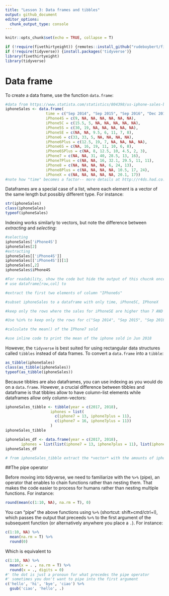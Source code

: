 ```yaml
---
title: "Lesson 3: Data frames and tibbles"
output: github_document
editor_options: 
  chunk_output_type: console
---
```


```r
knitr::opts_chunk$set(echo = TRUE, collapse = T)
```


```r
if (!require(fivethirtyeight)) {remotes::install_github("rudeboybert/fivethirtyeight", build_vignettes = TRUE)}
if (!require(tidyverse)) {install.packages('tidyverse')}
library(fivethirtyeight)
library(tidyverse)
```


# Data frame

To create a data frame, use the function `data.frame`:

```r
#data from https://www.statista.com/statistics/804398/us-iphone-sales-by-model/
iphoneSales <- data.frame(
                  time = c("Sep 2014", "Sep 2015", "Sep 2016", "Dec 2016", "Sep 2017", "Dec 2017", "Jun 2018"), 
                  iPhone4S = c(9, NA, NA, NA, NA, NA, NA), 
                  iPhone5C = c(15.5, 5, NA, NA, NA, NA, NA), 
                  iPhone5S = c(30, 19, NA, NA, NA, NA, NA), 
                  iPhoneSE = c(NA, NA, 9.5, 6, 11, 7, 8), 
                  iPhone6 = c(33, 33, 5, NA, NA, NA, NA), 
                  iPhone6Plus = c(12.5, 19, 7, NA, NA, NA, NA), 
                  iPhone6S = c(NA, 16, 19, 11, 10, 6, 8), 
                  iPhone6SPlus = c(NA, 8, 12.5, 10, 4.5, 2, 3), 
                  iPhone7 = c(NA, NA, 31, 40, 28.5, 13, 16), 
                  iPhone7Plus = c(NA, NA, 16, 32.1, 29.5, 11, 11), 
                  iPhone8 = c(NA, NA, NA, NA, 6, 24, 13), 
                  iPhone8Plus = c(NA, NA, NA, NA, 10.5, 17, 24), 
                  iPhoneX = c(NA, NA, NA, NA, NA, 20.1, 17))
#note how "time" becomes a factor-- more details at http://r4ds.had.co.nz/factors.html#creating-factors
```


Dataframes are a special case of a list, where each element is a vector of the same length but possibly different type. For instance:

```r
str(iphoneSales)
class(iphoneSales)
typeof(iphoneSales)
```


Indexing works similarly to vectors, but note the difference between _extracting_ and _selecting_:

```r
#selecting
iphoneSales['iPhone4S']
iphoneSales[2]
#extracting
iphoneSales[['iPhone4S']]
iphoneSales[['iPhone4S']][1]
iphoneSales[,2]
iphoneSales$iPhone4S
```


```r
#For readability, show the code but hide the output of this chucnk once you tested the solutions
# use dataframe[row,col] to

#extract the first two elements of column "IPhone6s"

#subset iphoneSales to a dataframe with only time, iPhone5C, IPhoneX

#keep only the rows where the sales for iPhoneSE are higher than 7 AND are not NA (AND = &, OR = |, NOT = !)

#Use %in% to keep only the rows for c("Sep 2014", "Sep 2015", "Sep 2018")

#calculate the mean() of the IPhone7 sold 

#use inline code to print the mean of the iphone sold in Jun 2018

```


However, the `tidyverse` is best suited for using rectangular data structures called `tibbles` instead of data frames. To convert a `data.frame` into a `tibble`:

```r
as_tibble(iphoneSales)
class(as_tibble(iphoneSales))
typeof(as_tibble(iphoneSales))
```

Because tibbles are also dataframes, you can use indexing as you would do on a `data.frame`. However, a crucial difference between tibbles and dataframe is that tibbles allow to have column-list elements while dataframes allow only column-vectors:

```r
iphoneSales_tibble <- tibble(year = c(2017, 2018), 
                    iphones = list(
                      c(iphone7 = 13, iphone7plus = 11), 
                      c(iphone7 = 16, iphone7plus = 11))
                    )
iphoneSales_tibble

iphoneSales_df <- data.frame(year = c(2017, 2018), 
       iphones = list(list(iphone7 = 13, iphone7plus = 11), list(iphone7 = 16, iphone7plus = 11)))
iphoneSales_df
```


```r
# from iphoneSales_tibble extract the *vector* with the amounts of iphone7/7plus sold in 2017


```

##The pipe operator

Before moving into tidyverse, we need to familiarize with the `%>%` (pipe), an operator that enables to chain functions rather than nesting them. That makes the code easier to process for humans rather than nesting multiple functions. For instance:
```r
round(mean(c(1:10, NA), na.rm = T), 0)
```

You can "pipe" the above functions using `%>%` (shortcut: shift+cmd/ctrl+I), which passes the output that preceeds `%>%` to the first argument of the subsequent function (or alternatively anywhere you place a `.`). For instance:

```r
c(1:10, NA) %>% 
  mean(na.rm = T) %>% 
  round(0)
```

Which is equivalent to 
```r
c(1:10, NA) %>% 
  mean(x = . , na.rm = T) %>% 
  round(x = ., digits = 0)
#' the dot is just a pronoun for what precedes the pipe operator
#' sometimes you don't want to pipe into the first argument
c('hello', 'hi', 'bye', 'ciao') %>% 
  gsub('ciao', 'hello', .)
```







